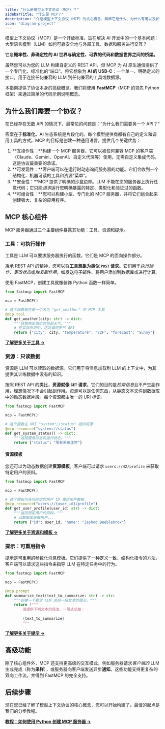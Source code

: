 ```yaml
---
title: "什么是模型上下文协议（MCP）？"
sidebarTitle: "什么是 MCP？"
description: "介绍模型上下文协议（MCP）的核心概念，解释它是什么、为什么有用以及如何工作。"
icon: "diagram-project"
---
```


模型上下文协议（MCP）是一个开放标准，旨在解决 AI 开发中的一个基本问题：大型语言模型（LLM）如何可靠安全地与外部工具、数据和服务进行交互？

它是**概率性、非确定性的 AI 世界与确定性、可靠的代码和数据世界之间的桥梁。**

虽然您可以为您的 LLM 构建自定义的 REST API，但 MCP 为 AI 原生通信提供了一个专门化、标准化的“端口”。将它想象为 **AI 的 USB-C**：一个单一、明确定义的接口，用于连接任何兼容的 LLM 到任何兼容的工具或数据源。

本指南提供了协议本身的高级概览。我们将使用 **FastMCP**（MCP 的领先 Python 框架）来通过简单的代码示例说明概念。

## 为什么我们需要一个协议？

在已经存在无数 API 的情况下，最常见的问题是：“为什么我们需要另一个 API？”

答案在于**标准化**。AI 生态系统是片段化的。每个模型提供商都有自己的定义和调用工具的方式。MCP 的目标是创建一种通用语言，提供几个关键优势：

1.  **互操作性：**构建一个 MCP 服务器，它可以被任何兼容 MCP 的客户端（Claude、Gemini、OpenAI、自定义代理等）使用，无需自定义集成代码。这是协议最重要的承诺。
2.  **可发现性：**客户端可以在运行时动态询问服务器的功能。它们会收到一个结构化、机器可读的工具和资源“菜单”。
3.  **安全性：**MCP 提供了明确的沙盒边界。LLM 不能在您的服务器上执行任意代码；它只能*请求*运行您明确暴露的特定、类型化和验证过的函数。
4.  **可组合性：**您可以构建小型、专门化的 MCP 服务器，并将它们组合起来创建强大、复杂的应用程序。

## MCP 核心组件

MCP 服务器通过三个主要组件暴露其功能：工具、资源和提示。

### 工具：可执行操作

工具是 LLM 可以要求服务器执行的函数。它们是 MCP 的面向操作部分。

秉承 REST API 的精神，您可以将**工具想象为类似 `POST` 请求**。它们用于*执行操作*、*更改状态*或*触发副作用*，如发送电子邮件、将用户添加到数据库或进行计算。

使用 FastMCP，创建工具就像装饰 Python 函数一样简单。

```python
from fastmcp import FastMCP

mcp = FastMCP()

# 这个函数现在是一个名为 "get_weather" 的 MCP 工具
@mcp.tool
def get_weather(city: str) -> dict:
    """获取特定城市的当前天气。"""
    # 在实际应用中，这将调用天气 API
    return {"city": city, "temperature": "72F", "forecast": "Sunny"}
```

[**了解更多关于工具 →**](/zh/servers/tools)

### 资源：只读数据

资源是 LLM 可以读取的数据源。它们用于将信息加载到 LLM 的上下文中，为其提供其训练数据中没有的知识。

按照 REST API 的类比，**资源就像 `GET` 请求**。它们的目的是*检索信息*且不产生副作用，理想情况下不会引起副作用。资源可以是任何东西，从静态文本文件到数据库中的动态数据片段。每个资源都由唯一的 URI 标识。

```python
from fastmcp import FastMCP

mcp = FastMCP()

# 这个函数在 URI "system://status" 提供资源
@mcp.resource("system://status")
def get_system_status() -> dict:
    """返回服务的当前运行状态。"""
    return {"status": "所有系统正常"}
```

#### 资源模板

您还可以为动态数据创建**资源模板**。客户端可以请求 `users://42/profile` 来获取特定用户的资料。

```python
from fastmcp import FastMCP

mcp = FastMCP()

# 这个模板为任何给定的用户 ID 提供用户数据
@mcp.resource("users://{user_id}/profile")
def get_user_profile(user_id: str) -> dict:
    """返回特定用户的资料。"""
    # 从数据库获取用户...
    return {"id": user_id, "name": "Zaphod Beeblebrox"}
```

[**了解更多关于资源和模板 →**](/zh/servers/resources)

### 提示：可重用指令

提示是可重用的参数化消息模板。它们提供了一种定义一致、结构化指令的方法，客户端可以请求这些指令来指导 LLM 在特定任务中的行为。

```python
from fastmcp import FastMCP

mcp = FastMCP()

@mcp.prompt
def summarize_text(text_to_summarize: str) -> str:
    """创建一个要求 LLM 总结一段文本的提示。"""
    return f"""
        请提供下列文本的简洁、一段式总结：
        
        {text_to_summarize}
        """
```

[**了解更多关于提示 →**](/zh/servers/prompts)

## 高级功能

除了核心组件外，MCP 还支持更高级的交互模式，例如服务器请求*客户端的* LLM 生成完成（称为**采样**），或服务器向客户端发送异步**通知**。这些功能支持更复杂的双向工作流，并得到 FastMCP 的完全支持。

## 后续步骤

现在您已经了解了模型上下文协议的核心概念，您可以开始构建了。最佳的起点是我们的分步教程。

[**教程：如何使用 Python 创建 MCP 服务器 →**](/zh/tutorials/create-mcp-server)
